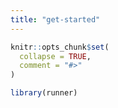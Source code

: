 ```yaml
---
title: "get-started"
---
```


```r
knitr::opts_chunk$set(
  collapse = TRUE,
  comment = "#>"
)
```

```r
library(runner)
```

